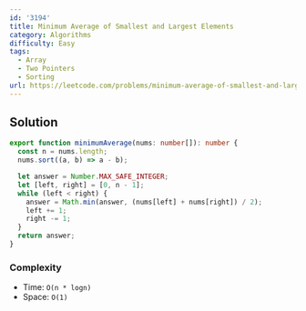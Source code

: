 ```yaml
---
id: '3194'
title: Minimum Average of Smallest and Largest Elements
category: Algorithms
difficulty: Easy
tags:
  - Array
  - Two Pointers
  - Sorting
url: https://leetcode.com/problems/minimum-average-of-smallest-and-largest-elements
---
```


## Solution

```typescript filename="solution.ts" copy
export function minimumAverage(nums: number[]): number {
  const n = nums.length;
  nums.sort((a, b) => a - b);

  let answer = Number.MAX_SAFE_INTEGER;
  let [left, right] = [0, n - 1];
  while (left < right) {
    answer = Math.min(answer, (nums[left] + nums[right]) / 2);
    left += 1;
    right -= 1;
  }
  return answer;
}
```

### Complexity

- Time: `O(n * logn)`
- Space: `O(1)`
